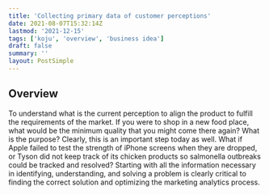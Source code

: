 ```yaml
---
title: 'Collecting primary data of customer perceptions'
date: 2021-08-07T15:32:14Z
lastmod: '2021-12-15'
tags: ['koju', 'overview', 'business idea']
draft: false
summary: ''
layout: PostSimple
---
```


## Overview

To understand what is the current perception to align the product to fulfill the requirements of the market.
If you were to shop in a new food place, what would be the minimum quality that you might come there again?
What is the purpose?
Clearly, this is an important step today as well. What if Apple failed to test the strength of iPhone screens when they are dropped, or Tyson did not keep track of its chicken products so salmonella outbreaks could be tracked and resolved? Starting with all the information necessary in identifying, understanding, and solving a problem is clearly critical to finding the correct solution and optimizing the marketing analytics process.

